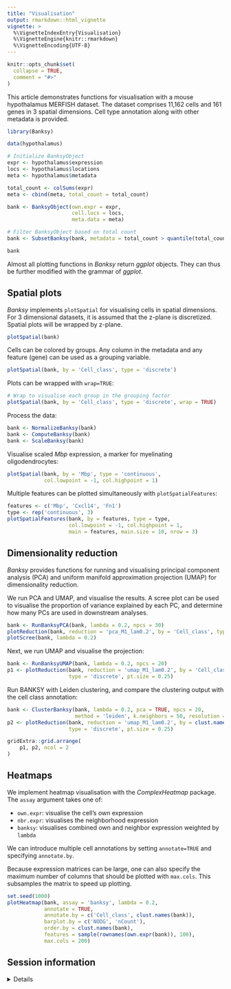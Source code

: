 ```yaml
---
title: "Visualisation"
output: rmarkdown::html_vignette
vignette: >
  %\VignetteIndexEntry{Visualisation}
  %\VignetteEngine{knitr::rmarkdown}
  %\VignetteEncoding{UTF-8}
---
```


```r
knitr::opts_chunk$set(
  collapse = TRUE,
  comment = "#>"
)
```

This article demonstrates functions for visualisation with a mouse hypothalamus
MERFISH dataset. The dataset comprises 11,162 cells and 161 genes in 3 spatial 
dimensions. Cell type annotation along with other metadata is provided. 

```r
library(Banksy)

data(hypothalamus)

# Initialize BanksyObject
expr <- hypothalamus$expression
locs <- hypothalamus$locations
meta <- hypothalamus$metadata

total_count <- colSums(expr)
meta <- cbind(meta, total_count = total_count)

bank <- BanksyObject(own.expr = expr,
                     cell.locs = locs,
                     meta.data = meta)

# Filter BanksyObject based on total count
bank <- SubsetBanksy(bank, metadata = total_count > quantile(total_count, 0.05))

bank
``` 

Almost all plotting functions in *Banksy* return *ggplot* objects. They can thus
be further modified with the grammar of *ggplot*.

## Spatial plots

*Banksy* implements `plotSpatial` for visualising cells in spatial dimensions. 
For 3 dimensional datasets, it is assumed that the z-plane is
discretized. Spatial plots will be wrapped by z-plane. 

```r
plotSpatial(bank)
``` 

Cells can be colored by groups. Any column in the metadata and any feature 
(gene) can be used as a grouping variable.

```r
plotSpatial(bank, by = 'Cell_class', type = 'discrete')
```

Plots can be wrapped with `wrap=TRUE`:

```r
# Wrap to visualise each group in the grouping factor
plotSpatial(bank, by = 'Cell_class', type = 'discrete', wrap = TRUE)
``` 

Process the data:

```r
bank <- NormalizeBanksy(bank)
bank <- ComputeBanksy(bank)
bank <- ScaleBanksy(bank)
``` 

Visualise scaled *Mbp* expression, a marker for myelinating oligodendrocytes:

```r
plotSpatial(bank, by = 'Mbp', type = 'continuous', 
            col.lowpoint = -1, col.highpoint = 1)
``` 

Multiple features can be plotted simultaneously with `plotSpatialFeatures`:

```r
features <- c('Mbp', 'Cxcl14', 'Fn1')
type <- rep('continuous', 3)
plotSpatialFeatures(bank, by = features, type = type, 
                    col.lowpoint = -1, col.highpoint = 1, 
                    main = features, main.size = 10, nrow = 3)
``` 

## Dimensionality reduction 

*Banksy* provides functions for running and visualising principal component 
analysis (PCA) and uniform manifold approximation projection (UMAP) for 
dimensionality reduction.

We run PCA and UMAP, and visualise the results. A scree plot can be used to 
visualise the proportion of variance explained by each PC, and determine
how many PCs are used in downstream analyses.

```r
bank <- RunBanksyPCA(bank, lambda = 0.2, npcs = 30)
plotReduction(bank, reduction = 'pca_M1_lam0.2', by = 'Cell_class', type = 'discrete')
plotScree(bank, lambda = 0.2)
```

Next, we run UMAP and visualise the projection:

```r
bank <- RunBanksyUMAP(bank, lambda = 0.2, npcs = 20)
p1 <- plotReduction(bank, reduction = 'umap_M1_lam0.2', by = 'Cell_class', 
                    type = 'discrete', pt.size = 0.25)
```

Run BANKSY with Leiden clustering, and compare the clustering output with the
cell class annotation:

```r
bank <- ClusterBanksy(bank, lambda = 0.2, pca = TRUE, npcs = 20,
                      method = 'leiden', k.neighbors = 50, resolution = 1)
p2 <- plotReduction(bank, reduction = 'umap_M1_lam0.2', by = clust.names(bank), 
                    type = 'discrete', pt.size = 0.25)

gridExtra::grid.arrange(
    p1, p2, ncol = 2
)
```

## Heatmaps

We implement heatmap visualisation with the *ComplexHeatmap* package. The 
`assay` argument takes one of:

- `own.expr`: visualise the cell's own expression
- `nbr.expr`: visualises the neighborhood expression
- `banksy`: visualises combined own and neighbor expression weighted by `lambda`

We can introduce multiple cell annotations by setting `annotate=TRUE` and 
specifying `annotate.by`. 

Because expression matrices can be large, one can also specify the maximum 
number of columns that should be plotted with `max.cols`. This subsamples the
matrix to speed up plotting.

```r
set.seed(1000)
plotHeatmap(bank, assay = 'banksy', lambda = 0.2, 
            annotate = TRUE, 
            annotate.by = c('Cell_class', clust.names(bank)), 
            barplot.by = c('NODG', 'nCount'),
            order.by = clust.names(bank), 
            features = sample(rownames(own.expr(bank)), 100),
            max.cols = 200)
```

## Session information

<details>

```r
sessionInfo()
```

</details>

